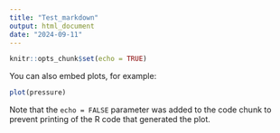```yaml
---
title: "Test_markdown"
output: html_document
date: "2024-09-11"
---
```


```r
knitr::opts_chunk$set(echo = TRUE)
```


You can also embed plots, for example:

```r
plot(pressure)
```

Note that the `echo = FALSE` parameter was added to the code chunk to prevent printing of the R code that generated the plot.
